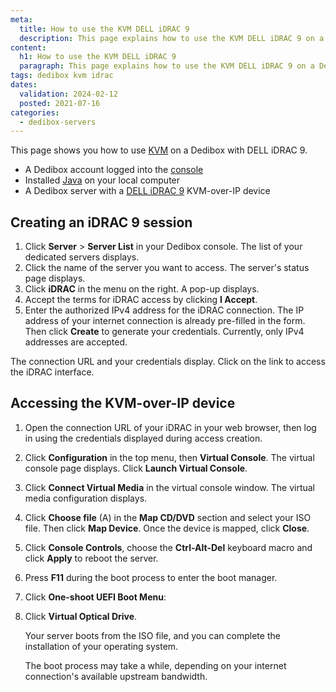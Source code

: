```yaml
---
meta:
  title: How to use the KVM DELL iDRAC 9
  description: This page explains how to use the KVM DELL iDRAC 9 on a Dedibox
content:
  h1: How to use the KVM DELL iDRAC 9
  paragraph: This page explains how to use the KVM DELL iDRAC 9 on a Dedibox
tags: dedibox kvm idrac
dates:
  validation: 2024-02-12
  posted: 2021-07-16
categories:
  - dedibox-servers
---
```


This page shows you how to use [KVM](/dedibox/kvm-over-ip/concepts/#kvm-over-ip) on a Dedibox with DELL iDRAC 9.

<Macro id="requirements" />

- A Dedibox account logged into the [console](https://console.online.net/)
- Installed [Java](https://www.java.com/en/download/help/download_options.html) on your local computer
- A Dedibox server with a [DELL iDRAC 9](https://www.dell.com/support/manuals/en-us/idrac8-with-lc-v2.05.05.05/idrac8_2.05.05.05_ug/overview/) KVM-over-IP device

## Creating an iDRAC 9 session

1. Click **Server** > **Server List** in your Dedibox console. The list of your dedicated servers displays.
2. Click the name of the server you want to access. The server's status page displays.
3. Click **iDRAC** in the menu on the right. A pop-up displays.
    <Lightbox src="scaleway_idrac.webp" alt="" />
4. Accept the terms for iDRAC access by clicking **I Accept**.
5. Enter the authorized IPv4 address for the iDRAC connection. The IP address of your internet connection is already pre-filled in the form. Then click **Create** to generate your credentials.
    <Message type="note">
      Currently, only IPv4 addresses are accepted.
    </Message>

The connection URL and your credentials display. Click on the link to access the iDRAC interface.

## Accessing the KVM-over-IP device 

1. Open the connection URL of your iDRAC in your web browser, then log in using the credentials displayed during access creation.
2. Click **Configuration** in the top menu, then **Virtual Console**. The virtual console page displays. Click **Launch Virtual Console**.
    <Lightbox src="scaleway_idrac9_console.webp" alt="" />
3. Click **Connect Virtual Media** in the virtual console window. The virtual media configuration displays.
    <Lightbox src="scaleway_idrac9_connect_vm.webp" alt="" />
4. Click **Choose file** (A) in the **Map CD/DVD** section and select your ISO file. Then click **Map Device**. Once the device is mapped, click **Close**.
    <Lightbox src="scaleway_idrac9_map_device.webp" alt="" />
5. Click **Console Controls**, choose the **Ctrl-Alt-Del** keyboard macro and click **Apply** to reboot the server.
6. Press **F11** during the boot process to enter the boot manager.
7. Click **One-shoot UEFI Boot Menu**:
    <Lightbox src="scaleway_idrac9_boot_manager.webp" alt="" />
8. Click **Virtual Optical Drive**.

    Your server boots from the ISO file, and you can complete the installation of your operating system.

    <Message type="note">
      The boot process may take a while, depending on your internet connection's available upstream bandwidth. 
    </Message>


